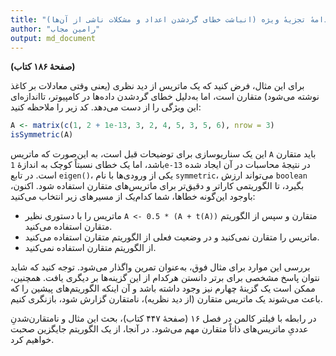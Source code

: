```yaml
---
title: "مثال ۵-۳: ادامهٔ تجزیهٔ ویژه (انباشت خطای گردشدن اعداد و مشکلات ناشی از آن‌ها)"
author: "رامین مجاب"
output: md_document
---
```


**(صفحهٔ ۱۸۶ کتاب)**

برای این مثال، فرض کنید که یک ماتریس از دید نظری (یعنی وقتی معادلات بر کاغذ نوشته می‌شود) متقارن است، اما به‌دلیل خطای گردشدن داده‌ها در کامپیوتر، تااندازه‌ای این ویژگی را از دست می‌دهد. کد زیر را ملاحظه کنید:
```r
A <- matrix(c(1, 2 + 1e-13, 3, 2, 4, 5, 3, 5, 6), nrow = 3)
isSymmetric(A)
```
این یک سناریوسازی برای توضیحات قبل است، به این‌صورت که ماتریس `A` باید متقارن باشد، اما یک خطای نسبتاً کوچک به اندازهٔ `1e-13` در نتیجهٔ محاسبات در آن ایجاد شده است. در تابع `eigen()`، یکی از ورودی‌ها با نام `symmetric`، می‌تواند ارزش `boolean` بگیرد، تا الگوریتمی کاراتر و دقیق‌تر برای ماتریس‌های متقارن استفاده شود. اکنون، باوجود این‌گونه خطاها، شما کدام‌یک از مسیرهای زیر انتخاب می‌کنید:

-  ماتریس را با دستوری نظیر 	`A <- 0.5 * (A + t(A))` متقارن  و سپس از الگوریتم متقارن استفاده می‌کنید.
- ماتریس را متقارن نمی‌کنید و در وضعیت فعلی از الگوریتم متقارن استفاده می‌کنید.
- از الگوریتم متقارن استفاده نمی‌کنید.

بررسی این موارد برای مثال فوق، به‌عنوان تمرین واگذار می‌شود.  توجه کنید که شاید نتوان پاسخ مشخصی برای برتر دانستن هرکدام از این گزینه‌ها بر دیگری یافت. همچنین، ممکن است یک گزینهٔ چهارم نیز وجود داشته باشد و آن اینکه الگوریتم‌های پیشین را که باعث می‌شوند یک ماتریس متقارن (از دید نظریه)، نامتقارن گزارش شود، بازنگری کنیم.

در رابطه با فیلتر کالمن در فصل ۱۶ (صفحهٔ ۴۴۷ کتاب)، بحث این مثال و نامتقارن‌شدنِ عددیِ ماتریس‌های ذاتاً متقارن مهم می‌شود. در آنجا، از یک الگوریتم جایگزین صحبت خواهیم کرد.
